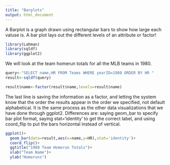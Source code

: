 ```yaml
---
title: "Barplots"
output: html_document
---
```

A Barplot is a graph drawn using rectangular bars to show how large each valuse is. A bar plot lays out the different levels of an attribute or factor! 

```r
library(Lahman)
library(sqldf)
library(ggplot2)
```

We will look at the team homerun totals for all the MLB teams in 1980.
```r
query<-"SELECT name,HR FROM Teams WHERE yearID=1980 ORDER BY HR "
result<-sqldf(query)

result$name<-factor(result$name,levels=result$name)
```

The last line is saving the information as a factor, and letting the system know that the order the results appear in the order we specified, not default alphabetical.  It is the same process as the other data visualizations that we have done through ggplot2. Differences are: saying geom_bar to specify bar plot format, saying stat=‘identity’ to get the correct label, and using coord_flip to put the bars horizontal instead of vertical.

```r
ggplot()+
  geom_bar(data=result,aes(x=name,y=HR),stat='identity')+
  coord_flip()+
  ggtitle("1980 Team Homerun Totals")+
  xlab("Team Name")+
  ylab("Homeruns")
```

